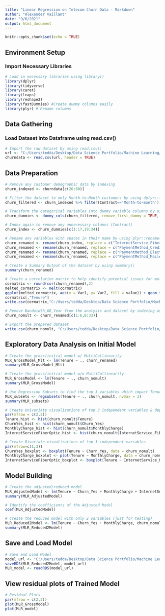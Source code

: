 ```yaml
---
title: "Linear Regression on Telecom Churn Data - Markdown"
author: "Alexander Vaillant"
date: "9/6/2021"
output: html_document
---
```


```r
knitr::opts_chunk$set(echo = TRUE)
```

## Environment Setup
### Import Necessary Libraries

```r
# Load in necessary libraries using library()
library(dplyr)
library(tidyverse)
library(caret)
library(leaps)
library(reshape2)
library(fastDummies) #Create dummy columns easily
library(plyr) # Rename columns
```

## Data Gathering
### Load Dataset into Dataframe using read.csv()

```r
# Import the raw dataset by using read.csv()
url <- "C:/Users/tedda/Desktop/Data Science Portfolio/Machine Learning/Supervised Learning/Regression/Linear Regression on Telecom Churn Data/Raw Datasets/churn_clean.csv"
churndata <- read.csv(url, header = TRUE)
```

## Data Preparation

```r
# Remove any customer demographic data by indexing
churn_indexed <- churndata[c(20:50)]

# Filter the dataset to only Month-to-Month customers by using dplyr::filter()
churn_filtered <- churn_indexed %>% filter(Contract=='Month-to-month')

# Transform the categorical variables into dummy variable columns by using fastDummies::dummy_cols()
churn_dummies <- dummy_cols(churn_filtered, remove_first_dummy = TRUE, remove_selected_columns = TRUE)

# Index again to remove any unnecessary columns (Contract)
churn_index <- churn_dummies[c(1:17,19:34)]

# Rename any variables with spaces in their name by using plyr::rename()
churn_renamed <- rename(churn_index, replace = c("InternetService_Fiber Optic" = "InternetService_Fiber_Optic"))
churn_renamed <- rename(churn_renamed, replace = c("PaymentMethod_Credit Card (automatic)" = "PaymentMethod_Credit_Card_(automatic)"))
churn_renamed <- rename(churn_renamed, replace = c("PaymentMethod_Electronic Check" = "PaymentMethod_Electronic_Check"))
churn_renamed <- rename(churn_renamed, replace = c("PaymentMethod_Mailed Check" = "PaymentMethod_Mailed_Check"))

# Create a Summary Output of the dataset by using summary()
summary(churn_renamed)

# Create a correlation matrix to help identify potential issues for multicollinearity
cormatrix <- round(cor(churn_renamed),2)
melted_cormatrix <- melt(cormatrix)
ggplot(melted_cormatrix, aes(x = Var1, y= Var2, fill = value)) + geom_tile()
cormatrix[,"Tenure"]
write.csv(cormatrix,"C:/Users/tedda/Desktop/Data Science Portfolio/Machine Learning/Supervised Learning/Regression/Linear Regression on Telecom Churn Data/Explanations/Correlation Matrix/Correlation Matrix.csv", row.names = TRUE)

# Remove Bandwidth_GB_Year from the analysis and dataset by indexing as it is highly correlated with Tenure to avoid multicollinearity.
churn_nomult <- churn_renamed[c(1:6,8:33)]

# Export the prepared dataset
write.csv(churn_nomult, "C:/Users/tedda/Desktop/Data Science Portfolio/Machine Learning/Supervised Learning/Regression/Linear Regression on Telecom Churn Data/Cleansed Datasets/Prepped Dataset.csv", row.names = TRUE)
```

## Exploratory Data Analysis on Initial Model

```r
# Create the gross/initial model w/ MultiCollinearity
MLR_GrossModel_Mlt <- lm(Tenure ~ ., churn_renamed)
summary(MLR_GrossModel_Mlt)

# Create the gross/initial model w/o MultiCollinearity
MLR_GrossModel <- lm(Tenure ~ ., churn_nomult)
summary(MLR_GrossModel)

# Use Regression Subsets to find the top 3 variables which impact Tenure
MLR_subsets <- regsubsets(Tenure ~ ., churn_nomult, nvmax = 3)
summary(MLR_subsets)

# Create Univariate visualizations of top 3 independent variables & dependent variable
par(mfrow = c(2,2))
Tenure_hist <- hist(churn_nomult$Tenure)
ChurnYes_hist <- hist(churn_nomult$Churn_Yes)
MonthlyCharge_hist <- hist(churn_nomult$MonthlyCharge)
InternetServiceFiberOptic_hist <- hist(churn_nomult$InternetService_Fiber_Optic)

# Create Bivariate visualizations of top 3 independent variables
par(mfrow=c(1,3))
ChurnYes_boxplot <- boxplot(Tenure ~ Churn_Yes, data = churn_nomult)
MonthlyCharge_boxplot <- plot(Tenure ~ MonthlyCharge, data = churn_nomult)
InternetServiceFiberOptic_boxplot <- boxplot(Tenure ~ InternetService_Fiber_Optic, data = churn_nomult)
```

## Model Building

```r
# Create the adjusted/reduced model
MLR_AdjustedModel <- lm(Tenure ~ Churn_Yes + MonthlyCharge + InternetService_Fiber_Optic, churn_nomult)
summary(MLR_AdjustedModel)

# Identify the coefficients of the Adjusted Model
coef(MLR_AdjustedModel)

# Create the reduced model with only 2 variables (just for testing)
MLR_Reduced2Model <- lm(Tenure ~ Churn_Yes + MonthlyCharge, churn_nomult)
summary(MLR_Reduced2Model)
```

## Save and Load Model
```r
# Save and Load Model
model_url <- "C:/Users/tedda/Desktop/Data Science Portfolio/Machine Learning/Supervised Learning/Regression/Linear Regression on Telecom Churn Data/Exported Models/TelecomMLRModel.rds"
saveRDS(MLR_Reduced2Model, model_url)
MLR_model <- readRDS(model_url)
```

## View residual plots of Trained Model

```r
# Residual Plots
par(mfrow = c(2,2))
plot(MLR_GrossModel)
plot(MLR_model)
```